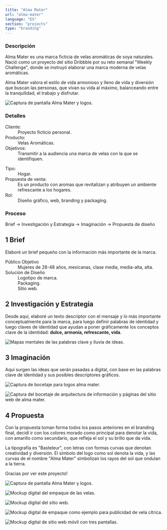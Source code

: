 ```yaml
---
title: "Alma Mater"
url: "alma-mater"
language: "ES"
section: "projects"
type: "branding"
---
```


<section className="description">

### Descripción

Alma Mater es una marca ficticia de velas aromáticas de soya naturales. Nació como un proyecto del sitio Dribbble por su reto semanal "Weekly Challenge", donde se instruyó elaborar una marca moderna de velas aromáticas.

Alma Mater valora el estilo de vida armonioso y lleno de vida y diversión que buscan las personas, que vivan su vida al máximo, balanceando entre la tranquilidad, el trabajo y disfrutar.

<div className="image">

![Captura de pantalla Alma Mater y logos.](./01_home-and-logos.png "Mockup del branding final.")

</div>

</section>

<section className="details">

### Detalles

<div className="columns-list">

<dl>
  <dt> Cliente: </dt>
  <dd> Proyecto ficticio personal. </dd>
  <dt> Producto: </dt>
  <dd> Velas Aromáticas. </dd>
  <dt> Objetivos: </dt>
  <dd> Transmitir a la audiencia una marca de velas con la que se identifiquen.
 </dd>
</dl>
<dl>
  <dt> Tipo: </dt>
  <dd> Hogar. </dd>
  <dt> Propuesta de venta: </dt>
  <dd>
    Es un producto con aromas que revitalizan y atribuyen un ambiente refrescante a los hogares.
  </dd>
  <dt> Rol: </dt>
  <dd> Diseño gráfico, web, branding y packaging. </dd>
</dl>

</div>


</section>

<section className="process">

### Proceso

Brief -> Investigación y Estrategia -> Imaginación -> Propuesta de diseño

</section>

<section className="brief">

## <span className="number">1</span> Brief

Elaboré un brief pequeño con la información más importante de la marca.

<dl>
<dt>Público Objetivo</dt>
<dd>Mujeres de 28-48 años, mexicanas, clase media, media-alta, alta.</dd>
<dt>Solución de Diseño</dt>
<dd>Logotipo de marca.</dd>
<dd>Packaging.</dd>
<dd>Sitio web.</dd>
</dl>

</section>

<section className="research-and-strategy">

## <span className="number">2</span> Investigación y Estrategia

Desde aquí, elaboré un texto descriptor con el mensaje y lo más importante conceptualmente para la marca, para luego definir palabras de identidad y luego claves de identidad que ayudan a poner gráficamente los conceptos clave de la identidad: **dulce, armonía, refrescante, vida**.

<div className="image">

![Mapas mentales de las palabras clave y lluvia de ideas.](./02_keywords.png "Mapas mentales y selección de palabras clave para la representación gráfica de los valores de marca.")

</div>

</section>

<section className="imagination">

## <span className="number">3</span> Imaginación

Aquí surgen las ideas que serán pasadas a digital, con base en las palabras clave de identidad y sus posibles descriptores gráficos.

<div className="image">

![Captura de bocetaje para logos alma mater.](./03_logo-sketches.png "Scan del bocetaje jugando con las ideas de sol, aromas y sus representantes gráficos.")

</div>
<div className="image">

![Captura del bocetaje de arquitectura de información y páginas del sitio web de alma mater.](./04_website-sketches.png "Bocetaje de arquitectura de información y páginas del sitio web.")

</div>

</section>

<section className="proposal">

## <span className="number">4</span> Propuesta

Con la propuesta toman forma todos los pasos anteriores en el branding final, decidí ir con los colores morado como principal para denotar la vida, con amarillo como secundario, que refleja el sol y su brillo que da vida.

La tipografía es "Basteleur", con letras con formas curvas que denotan creatividad y diversión. El símbolo del logo como sol denota la vida, y las curvas de el nombre "Alma Mater" simbolizan los rayos del sol que ondulan a la tierra.

Gracias por ver este proyecto!

<div className="image">

![Captura de pantalla Alma Mater y logos.](./05_logo-proposal.png "Propuesta de logotipos con postivos, negativos, versión pequeña y horizontal.")

</div>

<div className="image">

![Mockup digital del empaque de las velas.](./06_packaging-mockup.png "Mockup de empaque para las velas.")

</div>

<div className="image">

![Mockup digital del sitio web.](./07_website-mockup.png "Mockup de sitio web, home page y página de catálogo de velas.")

</div>

<div className="image">

![Mockup digital de empaque como ejemplo para publicidad de vela cítrica.](./08_candle-mockup.png "Mockup de empaque como ejemplo para publicidad de velas.")

</div>

<div className="image">

![Mockup digital de sitio web móvil con tres pantallas.](./09_mobile-website-mockup.png "Mockup de sitio web móvil.")

</div>

</section>